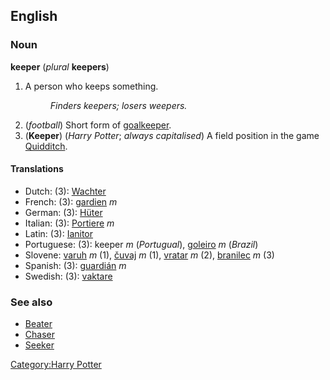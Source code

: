 ==English==
===Noun===
'''keeper''' (''plural'' '''keepers''')

#A person who keeps something.
#:''Finders keepers; losers weepers.''
#(''football'') Short form of [[goalkeeper]].
#('''Keeper''') (''Harry Potter''; ''always capitalised'') A field position in the game [[Quidditch]].

====Translations====
*Dutch: (3): [[Wachter]]<!-- gender needed -->
*French: (3): [[gardien]] ''m''
*German: (3): [[Hüter]]<!-- gender needed -->
*Italian: (3): [[Portiere]] ''m''
*Latin: (3): [[Ianitor]]<!-- gender? -->
*Portuguese: (3): keeper ''m'' (''Portugual''), [[goleiro]] ''m'' (''Brazil'')
*Slovene: [[varuh]] ''m'' (1), [[čuvaj]] ''m'' (1), [[vratar]] ''m'' (2), [[branilec]] ''m'' (3)
*Spanish: (3): [[guardián]] ''m''
*Swedish: (3): [[vaktare]]<!-- gender? -->

===See also===
*[[Beater]]
*[[Chaser]]
*[[Seeker]]

[[Category:Harry Potter]]